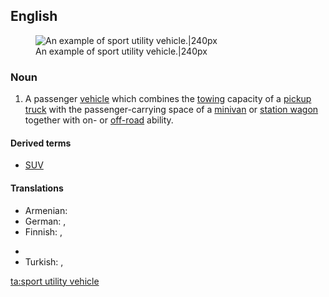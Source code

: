 {{wikipedia}}
==English==
[[File:Wikitbss.jpg|thumb|An example of sport utility vehicle.|240px]]
===Noun===

{{en-noun|sg=[[sport]] [[utility]] [[vehicle]]}}

# A passenger [[vehicle]] which combines the [[tow]]ing capacity of a [[pickup truck]] with the passenger-carrying space of a [[minivan]] or [[station wagon]] together with on- or [[off-road]] ability.

====Derived terms====
* [[SUV]]

====Translations====
{{trans-top|vehicle}}
* Armenian: {{qualifier|colloquial}} {{t-|hy|ջիպ|tr=ǰip}}
* German: {{t-|de|Geländelimousine|f}}, {{t-|de|Sport Utility Vehicle|n}}
* Finnish: {{t-|fi|katumaasturi}}, {{t-|fi|city-maasturi}}
{{trans-mid}}
* {{trreq|ta}}
* Turkish: {{t-|tr|spor amaçlı taşıt}}, {{t-|tr|sport utility vehicle|n}}
{{trans-bottom}}

[[ta:sport utility vehicle]]